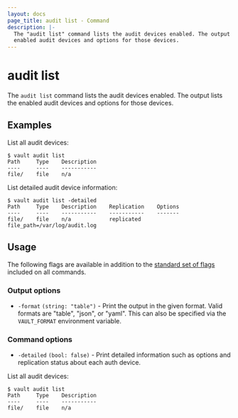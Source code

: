 ```yaml
---
layout: docs
page_title: audit list - Command
description: |-
  The "audit list" command lists the audit devices enabled. The output lists the
  enabled audit devices and options for those devices.
---
```


# audit list

The `audit list` command lists the audit devices enabled. The output lists the
enabled audit devices and options for those devices.

## Examples

List all audit devices:

```shell-session
$ vault audit list
Path     Type    Description
----     ----    -----------
file/    file    n/a
```

List detailed audit device information:

```shell-session
$ vault audit list -detailed
Path     Type    Description    Replication    Options
----     ----    -----------    -----------    -------
file/    file    n/a            replicated     file_path=/var/log/audit.log
```

## Usage

The following flags are available in addition to the [standard set of
flags](/vault/docs/commands) included on all commands.

### Output options

- `-format` `(string: "table")` - Print the output in the given format. Valid
  formats are "table", "json", or "yaml". This can also be specified via the
  `VAULT_FORMAT` environment variable.

### Command options

- `-detailed` `(bool: false)` - Print detailed information such as options and
  replication status about each auth device.

List all audit devices:

```shell-session
$ vault audit list
Path     Type    Description
----     ----    -----------
file/    file    n/a
```


